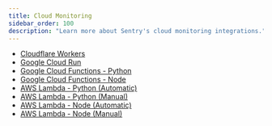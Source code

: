 ```yaml
---
title: Cloud Monitoring
sidebar_order: 100
description: "Learn more about Sentry's cloud monitoring integrations."
---
```


- [Cloudflare Workers](/organization/integrations/cloud-monitoring/cloudflare-workers)
- [Google Cloud Run](/organization/integrations/cloud-monitoring/gcp-cloud-run/)
- [Google Cloud Functions - Python](/platforms/python/integrations/gcp-functions/)
- [Google Cloud Functions - Node](/platforms/javascript/guides/gcp-functions/)
- [AWS Lambda - Python (Automatic)](/organization/integrations/cloud-monitoring/aws-lambda/)
- [AWS Lambda - Python (Manual)](/platforms/python/integrations/aws-lambda/)
- [AWS Lambda - Node (Automatic)](/organization/integrations/cloud-monitoring/aws-lambda/)
- [AWS Lambda - Node (Manual)](/platforms/javascript/guides/aws-lambda/)
